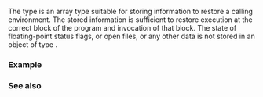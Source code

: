 {{cpp/title|jmp_buf}}
{{cpp/utility/program/navbar}}
{{ddcl|header=csetjmp|
typedef /* unspecified */ jmp_buf;
}}

The {{tt|std::jmp_buf}} type is an array type suitable for storing information to restore a calling environment. The stored information is sufficient to restore execution at the correct block of the program and invocation of that block. The state of floating-point status flags, or open files, or any other data is not stored in an object of type {{tt|std::jmp_buf}}.

===Example===
{{cpp/utility/program/example setjmp}}

===See also===
{{dsc begin}}
{{dsc inc|cpp/utility/program/dsc setjmp}}
{{dsc inc|cpp/utility/program/dsc longjmp}}
{{dsc see c|c/program/jmp_buf}}
{{dsc end}}

{{langlinks|de|es|fr|it|ja|pt|ru|zh}}